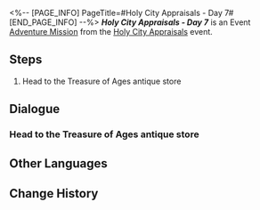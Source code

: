 <%-- [PAGE_INFO]
PageTitle=#Holy City Appraisals - Day 7#
[END_PAGE_INFO] --%>
{{Stub|Dialogue.}}
{{Mission Infobox
|id            = 8031407
|title         = 
|image         = <!--Mission Holy City Appraisals - Day 7.png-->
|type          = Adventure
|event_name    = Holy City Appraisals
|chapter       = 
|requirements  = [[Adventure Mission]] ''[[Holy City Appraisals - Day 6]]'' completed
|summary       = <!--official mission summary from Fate's Atlas-->
|characters    = Theodoros; Trailblazer
|startLocation = [[Amphoreus]] - [["Eternal Holy City" Okhema]]
|world         = Amphoreus
|area          = "Eternal Holy City" Okhema
|prev          = Holy City Appraisals - Day 6
|next          = 
|rewards       = Chrysos Heir Dolium*1; Credit*1,000
}}
'''''Holy City Appraisals - Day 7''''' is an Event [[Adventure Mission]] from the [[Holy City Appraisals]] event.

==Steps==
# Head to the Treasure of Ages antique store

<!--
==Gameplay Notes==

--><!--
==Trial Character==

-->
==Dialogue==
{{Stub Dialogue}}
===Head to the Treasure of Ages antique store{{subst:void|<!--803140701-->}}===
{{Mission Description|type=adventure|location="Eternal Holy City" Okhema|Today's treasure for appraisal has been prepared. Go find Theodoros.}}
{{Dialogue Start}}
:{{tx}}
{{Dialogue End}}

==Other Languages==
{{Other Languages
|en   = Holy City Appraisals - Day 7
|zhs  = 圣城鉴宝•第七日
|zht  = 聖城鑑寶•第七日
|ja   = 聖都の宝物鑑定・7日目
|ko   = 거룩한 도시 보물 감정•7일차
|es   = Tasaciones en la ciudad sagrada: día 7
|fr   = Expertise de la ville sainte - Jour&nbsp;7
|ru   = Экспертиза подлинности в священном городе: День 7
|th   = ประเมินสมบัติเมืองศักดิ์สิทธิ์ วันที่ 7
|vi   = Giám Bảo Thánh Thành - Ngày 7
|de   = Schatzbegutachtung der Heiligen Stadt: Tag 7
|id   = Penaksiran Harta Kota Suci: Hari 7
|pt   = Avaliações da Pólis Sagrada - Dia 7
}}

==Change History==
{{Change History|3.1}}
